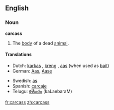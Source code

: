 ==English==
===Noun===
'''carcass'''

#The [[body]] of a dead [[animal]].

====Translations====
{{top}}
*Dutch: [[karkas]] {{n}}, [[kreng]] {{n}}, [[aas]] {{n}} (when used as [[bait]])
*German: [[Aas]], [[Aase]]
{{mid}}
*Swedish: [[as]] {{n}}
*Spanish: [[carcaje]]
*Telugu: [[కళేబరం]] (kaLaebaraM)
{{bottom}}

[[fr:carcass]]
[[zh:carcass]]
